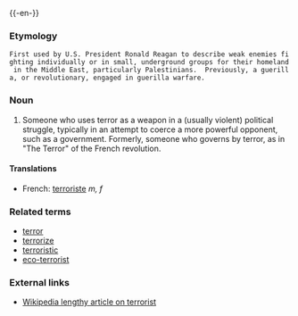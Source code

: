 {{wikipedia}}
{{-en-}}
===Etymology===
 First used by U.S. President Ronald Reagan to describe weak enemies fighting individually or in small, underground groups for their homeland in the Middle East, particularly Palestinians.  Previously, a guerilla, or revolutionary, engaged in guerilla warfare.

===Noun===
# Someone who uses terror as a weapon in a (usually violent) political struggle, typically in an attempt to coerce a more powerful opponent, such as a government.  Formerly, someone who governs by terror, as in "The Terror" of the French revolution.

====Translations====
*French: [[terroriste]] ''m, f''

===Related terms===
*[[terror]]
*[[terrorize]]
*[[terroristic]]
*[[eco-terrorist]]

===External links===
*[[w:terrorist|Wikipedia lengthy article on terrorist]]
